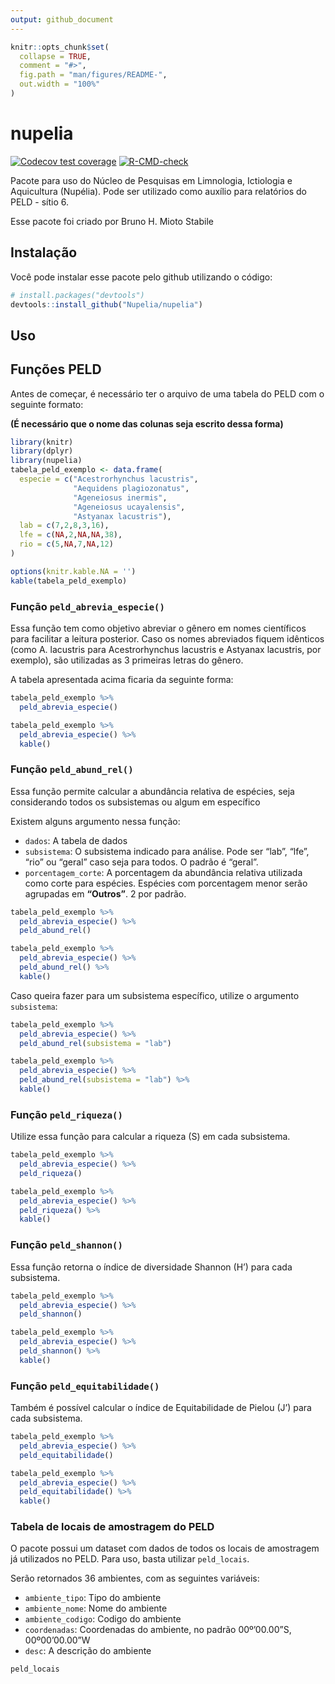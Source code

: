 ```yaml
---
output: github_document
---
```


<!-- README.md is generated from README.Rmd. Please edit that file -->

```r
knitr::opts_chunk$set(
  collapse = TRUE,
  comment = "#>",
  fig.path = "man/figures/README-",
  out.width = "100%"
)
```

# nupelia

<!-- badges: start -->
[![Codecov test coverage](https://codecov.io/gh/Nupelia/nupelia/branch/master/graph/badge.svg)](https://app.codecov.io/gh/Nupelia/nupelia?branch=master)
[![R-CMD-check](https://github.com/Nupelia/nupelia/actions/workflows/R-CMD-check.yaml/badge.svg)](https://github.com/Nupelia/nupelia/actions/workflows/R-CMD-check.yaml)
<!-- badges: end -->

Pacote para uso do Núcleo de Pesquisas em Limnologia, Ictiologia e Aquicultura (Nupélia).
Pode ser utilizado como auxílio para relatórios do PELD - sítio 6.

Esse pacote foi criado por Bruno H. Mioto Stabile

## Instalação

Você pode instalar esse pacote pelo github utilizando o código:

``` r
# install.packages("devtools")
devtools::install_github("Nupelia/nupelia")
```

## Uso

## Funções PELD

Antes de começar, é necessário ter o arquivo de uma tabela do PELD com o seguinte formato:

**(É necessário que o nome das colunas seja escrito dessa forma)**

```r
library(knitr)
library(dplyr)
library(nupelia)
tabela_peld_exemplo <- data.frame(
  especie = c("Acestrorhynchus lacustris",
              "Aequidens plagiozonatus",
              "Ageneiosus inermis",
              "Ageneiosus ucayalensis",
              "Astyanax lacustris"),
  lab = c(7,2,8,3,16),
  lfe = c(NA,2,NA,NA,38),
  rio = c(5,NA,7,NA,12)
)

options(knitr.kable.NA = '')
kable(tabela_peld_exemplo)
```

### Função `peld_abrevia_especie()`

Essa função tem como objetivo abreviar o gênero em nomes científicos para facilitar a leitura posterior.
Caso os nomes abreviados fiquem idênticos (como A. lacustris para Acestrorhynchus lacustris e Astyanax lacustris, por exemplo), são utilizadas as 3 primeiras letras do gênero.

A tabela apresentada acima ficaria da seguinte forma:

```r
tabela_peld_exemplo %>% 
  peld_abrevia_especie()
```

```r
tabela_peld_exemplo %>% 
  peld_abrevia_especie() %>% 
  kable()
```

### Função `peld_abund_rel()`

Essa função permite calcular a abundância relativa de espécies, seja considerando todos os subsistemas ou algum em específico

Existem alguns argumento nessa função:

- `dados`: A tabela de dados
- `subsistema`: O subsistema indicado para análise. Pode ser "lab", "lfe", "rio" ou "geral" caso seja para todos. O padrão é "geral".
- `porcentagem_corte`: A porcentagem da abundância relativa utilizada como corte para espécies. Espécies com porcentagem menor serão agrupadas em **"Outros"**. 2 por padrão.

```r
tabela_peld_exemplo %>% 
  peld_abrevia_especie() %>% 
  peld_abund_rel()
```

```r
tabela_peld_exemplo %>% 
  peld_abrevia_especie() %>% 
  peld_abund_rel() %>% 
  kable()
```


Caso queira fazer para um subsistema específico, utilize o argumento `subsistema`:

```r
tabela_peld_exemplo %>% 
  peld_abrevia_especie() %>% 
  peld_abund_rel(subsistema = "lab")
```

```r
tabela_peld_exemplo %>% 
  peld_abrevia_especie() %>% 
  peld_abund_rel(subsistema = "lab") %>% 
  kable()
```

### Função `peld_riqueza()`

Utilize essa função para calcular a riqueza (S) em cada subsistema.

```r
tabela_peld_exemplo %>% 
  peld_abrevia_especie() %>% 
  peld_riqueza()
```

```r
tabela_peld_exemplo %>% 
  peld_abrevia_especie() %>% 
  peld_riqueza() %>% 
  kable()
```

### Função `peld_shannon()`

Essa função retorna o índice de diversidade Shannon (H') para cada subsistema.

```r
tabela_peld_exemplo %>% 
  peld_abrevia_especie() %>% 
  peld_shannon()
```

```r
tabela_peld_exemplo %>% 
  peld_abrevia_especie() %>% 
  peld_shannon() %>% 
  kable()
```

### Função `peld_equitabilidade()`

Também é possível calcular o índice de Equitabilidade de Pielou (J') para cada subsistema.

```r
tabela_peld_exemplo %>% 
  peld_abrevia_especie() %>% 
  peld_equitabilidade()
```

```r
tabela_peld_exemplo %>% 
  peld_abrevia_especie() %>% 
  peld_equitabilidade() %>% 
  kable()
```

### Tabela de locais de amostragem do PELD

O pacote possui um dataset com dados de todos os locais de amostragem já utilizados no PELD.
Para uso, basta utilizar `peld_locais`.

Serão retornados 36 ambientes, com as seguintes variáveis:

- `ambiente_tipo`: Tipo do ambiente
- `ambiente_nome`: Nome do ambiente
- `ambiente_codigo`: Codigo do ambiente
- `coordenadas`: Coordenadas do ambiente, no padrão 00º'00.00"S, 00º00'00.00"W
- `desc`: A descrição do ambiente

```r
peld_locais
```



